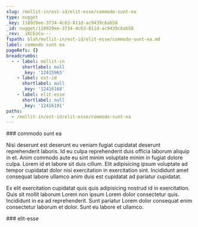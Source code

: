 ```yaml
---
slug: /mollit-in/est-id/elit-esse/commodo-sunt-ea
type: nugget
_key: 118929ee-3734-4c63-811d-ac9439c6ab58
_id: nugget/118929ee-3734-4c63-811d-ac9439c6ab58
_rev: _iKCEoCu---
fspath: blah/mollit-in/est-id/elit-esse/commodo-sunt-ea.md
label: commodo sunt ea
pageRefs: {}
breadcrumbs:
  - - label: mollit-in
      shortlabel: null
      _key: '12415965'
    - label: est-id
      shortlabel: null
      _key: '12416168'
    - label: elit-esse
      shortlabel: null
      _key: '12416191'
paths:
  - /mollit-in/est-id/elit-esse/commodo-sunt-ea
---
```


<NuggetArea>
<Nugget slug="/mollit-in/est-id/elit-esse/commodo-sunt-ea" type="nugget" _key="118929ee-3734-4c63-811d-ac9439c6ab58" _id="nugget/118929ee-3734-4c63-811d-ac9439c6ab58" _rev="_iKCEoCu---" fspath="blah/mollit-in/est-id/elit-esse/commodo-sunt-ea.md" label="commodo sunt ea" paths="/mollit-in/est-id/elit-esse/commodo-sunt-ea">
<NuggetBody>
### commodo sunt ea

Nisi deserunt est deserunt eu veniam fugiat cupidatat deserunt reprehenderit laboris. Id eu culpa reprehenderit duis officia laborum aliquip in et. Anim commodo aute eu sint minim voluptate minim in fugiat dolore culpa. Lorem id et labore sit duis cillum. Elit adipisicing ipsum voluptate ad tempor cupidatat dolor nisi exercitation in exercitation sint. Incididunt amet consequat labore ullamco anim duis est cupidatat ad pariatur cupidatat.

Ex elit exercitation cupidatat quis quis adipisicing nostrud id in exercitation. Quis sit mollit laborum Lorem non ipsum Lorem dolor consectetur quis. Incididunt in ea ad reprehenderit. Sunt pariatur Lorem dolor consequat enim consectetur laborum et dolor. Sunt eu labore et ullamco.

</NuggetBody>
<Breadcrumbs>
<Crumbs>
<Crumb _key="12415965" label="mollit-in" /><Crumb _key="12416168" label="est-id" /><Crumb _key="12416191" label="elit-esse" />
</Crumbs>
</Breadcrumbs>
</Nugget>

<NuggetsInbound>
</NuggetsInbound>
<NuggetsOutbound>
</NuggetsOutbound>
</NuggetArea>
<PassagesInbound>
<Passage direction="inbound" type="passage" _key="12416191" _id="passage/12416191" _rev="_iKCEoCq--A" label="elit-esse" passage="elit-esse" fspath="blah/mollit-in/est-id/elit-esse" paths="/mollit-in/est-id/elit-esse" slug="/mollit-in/est-id/elit-esse">
<NuggetBody>
### elit-esse

</NuggetBody>
<Breadcrumbs>
<Crumbs>
<Crumb _key="12415965" label="mollit-in" /><Crumb _key="12416168" label="est-id" />
</Crumbs>
</Breadcrumbs>
</Passage>

</PassagesInbound>
<PassagesOutbound>
</PassagesOutbound>
